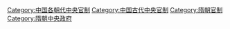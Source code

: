 [[Category:中国各朝代中央官制|Category:中国各朝代中央官制]]
[[Category:中国古代中央官制|Category:中国古代中央官制]]
[[Category:隋朝官制|Category:隋朝官制]]
[[Category:隋朝中央政府|Category:隋朝中央政府]]